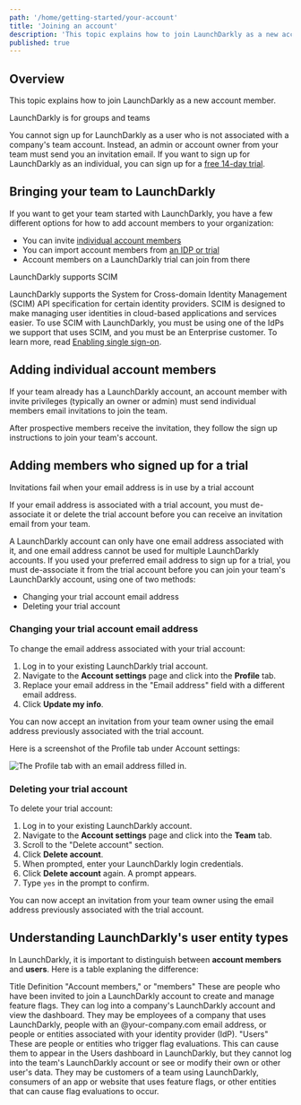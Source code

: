 ```yaml
---
path: '/home/getting-started/your-account'
title: 'Joining an account'
description: 'This topic explains how to join LaunchDarkly as a new account member.'
published: true
---
```


## Overview

This topic explains how to join LaunchDarkly as a new account member.

<Callout intent="alert">
<CalloutTitle>LaunchDarkly is for groups and teams</CalloutTitle>
<CalloutDescription>

You cannot sign up for LaunchDarkly as a user who is not associated with a company's team account. Instead, an admin or account owner from your team must send you an invitation email. If you want to sign up for LaunchDarkly as an individual, you can sign up for a [free 14-day trial](https://launchdarkly.com/start-trial/).

</CalloutDescription>
</Callout>

## Bringing your team to LaunchDarkly

If you want to get your team started with LaunchDarkly, you have a few different options for how to add account members to your organization:

- You can invite [individual account members](#adding-individual-account-members)
- You can import account members from [an IDP or trial](#adding-members-who-signed-up-for-a-trial)
- Account members on a LaunchDarkly trial can join from there

<Callout intent="info">
<CalloutTitle>LaunchDarkly supports SCIM</CalloutTitle>
<CalloutDescription>

LaunchDarkly supports the System for Cross-domain Identity Management (SCIM) API specification for certain
identity providers. SCIM is designed to make managing user identities in cloud-based applications and services
easier. To use SCIM with LaunchDarkly, you must be using one of the IdPs we support that uses SCIM, and you must be an Enterprise customer. To learn more, read [Enabling single sign-on](/home/account-security/sso).

</CalloutDescription>
</Callout>

## Adding individual account members

If your team already has a LaunchDarkly account, an account member with invite privileges (typically an owner or admin) must send individual members email invitations to join the team.

After prospective members receive the invitation, they follow the sign up instructions to join your team's account.

## Adding members who signed up for a trial

<Callout intent="warning">
<CalloutTitle>Invitations fail when your email address is in use by a trial account</CalloutTitle>
<CalloutDescription>

If your email address is associated with a trial account, you must de-associate it or delete the trial account  before you can receive an invitation email from your team.

</CalloutDescription>
</Callout>

A LaunchDarkly account can only have one email address associated with it, and one email address cannot be used for multiple LaunchDarkly accounts. If you used your preferred email address to sign up for a trial, you must de-associate it from the trial account before you can join your team's LaunchDarkly account, using one of two methods:

- Changing your trial account email address
- Deleting your trial account

### Changing your trial account email address

To change the email address associated with your trial account:

1. Log in to your existing LaunchDarkly trial account.
2. Navigate to the **Account settings** page and click into the **Profile** tab.
3. Replace your email address in the "Email address" field with a different email address.
4. Click **Update my info**.

You can now accept an invitation from your team owner using the email address previously associated with the trial account.

Here is a screenshot of the Profile tab under Account settings:

![The Profile tab with an email address filled in.](../../images/account-settings-profile.png)

### Deleting your trial account

To delete your trial account:

1. Log in to your existing LaunchDarkly account.
2. Navigate to the **Account settings** page and click into the **Team** tab.
3. Scroll to the "Delete account" section.
4. Click **Delete account**.
5. When prompted, enter your LaunchDarkly login credentials.
6. Click **Delete account** again. A prompt appears.
7. Type `yes` in the prompt to confirm.

You can now accept an invitation from your team owner using the email address previously associated with the trial account.

## Understanding LaunchDarkly's user entity types

In LaunchDarkly, it is important to distinguish between **account members** and **users**. Here is a table explaning the difference:

<Table>
  <TableHeader>
    <TableHeadCell>Title</TableHeadCell>
    <TableHeadCell>Definition</TableHeadCell>
  </TableHeader>
  <TableBody>
    <TableRow>
      <TableCell>"Account members," or "members"</TableCell>
      <TableCell>
        These are people who have been invited to join a LaunchDarkly account to create and manage feature flags. They can log into a company's LaunchDarkly account and view the dashboard. They may be employees of a company that uses LaunchDarkly, people with an @your-company.com email address, or people or entities associated with your identity provider (IdP).
      </TableCell>
    </TableRow>
    <TableRow>
      <TableCell>"Users"</TableCell>
      <TableCell>
        These are people or entities who trigger flag evaluations. This can cause them to appear in the Users dashboard in LaunchDarkly, but they cannot log into the team's LaunchDarkly account or see or modify their own or other user's data. They may be customers of a team using LaunchDarkly, consumers of an app or website that uses feature flags, or other entities that can cause flag evaluations to occur.
      </TableCell>
    </TableRow>
  </TableBody>
</Table>
